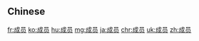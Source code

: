 {{also|成員}}
==Chinese==
{{zh-see|成員}}

[[fr:成员]]
[[ko:成员]]
[[hu:成员]]
[[mg:成员]]
[[ja:成员]]
[[chr:成员]]
[[uk:成员]]
[[zh:成员]]